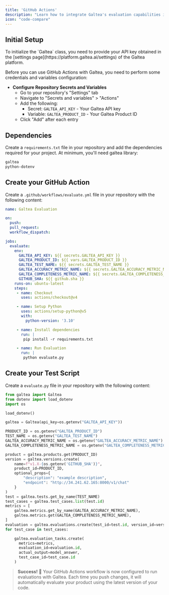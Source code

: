 ```yaml
---
title: 'GitHub Actions'
description: "Learn how to integrate Galtea's evaluation capabilities into your GitHub Actions workflow"
icon: "code-compare"
---
```


## Initial Setup

<Note>
    To initialize the `Galtea` class, you need to provide your API key obtained in the [settings page](https://platform.galtea.ai/settings) of the Galtea platform.
</Note>


Before you can use GitHub Actions with Galtea, you need to perform some credentials and variables configuration:

- **Configure Repository Secrets and Variables**
   - Go to your repository's "Settings" tab
   - Navigate to "Secrets and variables" > "Actions"
   - Add the following:
     - Secret: `GALTEA_API_KEY` - Your Galtea API key
     - Variable: `GALTEA_PRODUCT_ID` - Your Galtea Product ID
   - Click "Add" after each entry

## Dependencies

Create a `requirements.txt` file in your repository and add the dependencies required for your project. At minimum, you'll need galtea library:

```txt requirements.txt
galtea
python-dotenv
```

## Create your GitHub Action

Create a `.github/workflows/evaluate.yml` file in your repository with the following content:

```yml .github/workflows/evaluate.yml
name: Galtea Evaluation

on:
  push:
  pull_request:
  workflow_dispatch:

jobs:
  evaluate:
    env:
      GALTEA_API_KEY: ${{ secrets.GALTEA_API_KEY }}
      GALTEA_PRODUCT_ID: ${{ vars.GALTEA_PRODUCT_ID }}
      GALTEA_TEST_NAME: ${{ secrets.GALTEA_TEST_NAME }}
      GALTEA_ACCURACY_METRIC_NAME: ${{ secrets.GALTEA_ACCURACY_METRIC_NAME }}
      GALTEA_COMPLETENESS_METRIC_NAME: ${{ secrets.GALTEA_COMPLETENESS_METRIC_NAME }}
      GITHUB_SHA: ${{ github.sha }}
    runs-on: ubuntu-latest
    steps:
     - name: Checkout
       uses: actions/checkout@v4

     - name: Setup Python
       uses: actions/setup-python@v5
       with:
         python-version: '3.10'

     - name: Install dependencies
       run: |
        pip install -r requirements.txt

     - name: Run Evaluation
       run: |
        python evaluate.py
```

## Create your Test Script

Create a `evaluate.py` file in your repository with the following content:

```python evaluate.py
from galtea import Galtea
from dotenv import load_dotenv
import os

load_dotenv()

galtea = Galtea(api_key=os.getenv("GALTEA_API_KEY"))

PRODUCT_ID = os.getenv("GALTEA_PRODUCT_ID")
TEST_NAME = os.getenv("GALTEA_TEST_NAME")
GALTEA_ACCURACY_METRIC_NAME = os.getenv("GALTEA_ACCURACY_METRIC_NAME")
GALTEA_COMPLETENESS_METRIC_NAME = os.getenv("GALTEA_COMPLETENESS_METRIC_NAME")

product = galtea.products.get(PRODUCT_ID)
version = galtea.versions.create(
    name=f"v1.X-{os.getenv('GITHUB_SHA')}",
    product_id=PRODUCT_ID,
    optional_props={
        "description": "example description",
        "endpoint": "http://34.241.62.165:8000/v1/chat"
    }
)
test = galtea.tests.get_by_name(TEST_NAME)
test_cases = galtea.test_cases.list(test.id)
metrics = [
    galtea.metrics.get_by_name(GALTEA_ACCURACY_METRIC_NAME),
    galtea.metrics.get(GALTEA_COMPLETENESS_METRIC_NAME),
]
evaluation = galtea.evaluations.create(test_id=test.id, version_id=version.id)
for test_case in test_cases:

    galtea.evaluation_tasks.create(
      metrics=metrics,
      evaluation_id=evaluation.id,
      actual_output=model_answer,
      test_case_id=test_case.id
    )
```


> **Success!** 🎉 Your GitHub Actions workflow is now configured to run evaluations with Galtea. Each time you push changes, it will automatically evaluate your product using the latest version of your code.